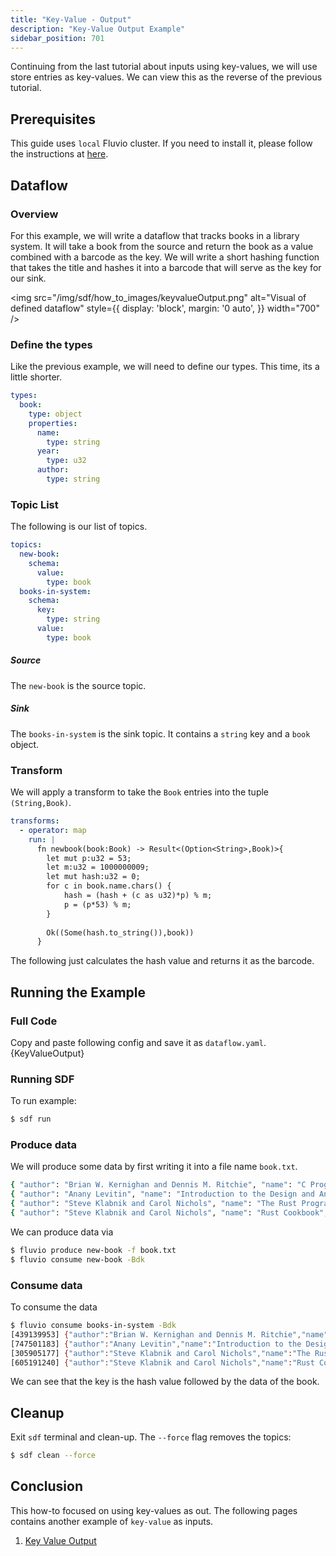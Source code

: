 ```yaml
---
title: "Key-Value - Output"
description: "Key-Value Output Example"
sidebar_position: 701
---
```



Continuing from the last tutorial about inputs using key-values, we will use store entries as key-values. We can view this as the reverse of the previous tutorial.

## Prerequisites

This guide uses `local` Fluvio cluster. If you need to install it, please follow the instructions at [here][installation].

## Dataflow

### Overview
For this example, we will write a dataflow that tracks books in a library system. It will take a book from the source and return the book as a value combined with a barcode as the key. We will write a short hashing function that takes the title and hashes it into a barcode that will serve as the key for our sink.

<img src="/img/sdf/how_to_images/keyvalueOutput.png" alt="Visual of defined dataflow"  style={{ display: 'block', margin: '0 auto', }} width="700" />

### Define the types

Like the previous example, we will need to define our types. This time, its a little shorter.

```YAML
types:
  book:
    type: object
    properties:
      name:
        type: string
      year:
        type: u32
      author:
        type: string
```

### Topic List
The following is our list of topics.
```YAML
topics:
  new-book:
    schema:
      value:
        type: book
  books-in-system:
    schema:
      key:
        type: string
      value:
        type: book
```
##### Source
The `new-book` is the source topic. 

##### Sink
The `books-in-system` is the sink topic. It contains a `string` key and a `book` object.


### Transform
We will apply a transform to take the `Book` entries into the tuple `(String,Book)`. 

```YAML
transforms:
  - operator: map
    run: |
      fn newbook(book:Book) -> Result<(Option<String>,Book)>{
        let mut p:u32 = 53; 
        let m:u32 = 1000000009;
        let mut hash:u32 = 0;
        for c in book.name.chars() {
            hash = (hash + (c as u32)*p) % m;
            p = (p*53) % m;
        }
        
        Ok((Some(hash.to_string()),book))
      }
```
The following just calculates the hash value and returns it as the barcode.

## Running the Example
### Full Code
Copy and paste following config and save it as `dataflow.yaml`.
<CodeBlock language="yaml">{KeyValueOutput}</CodeBlock>

### Running SDF
To run example:
```bash copy="cmd"
$ sdf run
```

### Produce data
We will produce some data by first writing it into a file name `book.txt`.
```bash 
{ "author": "Brian W. Kernighan and Dennis M. Ritchie", "name": "C Programming Language", "year": 1988 }
{ "author": "Anany Levitin", "name": "Introduction to the Design and Analysis of Algorithms", "year": 2001 }
{ "author": "Steve Klabnik and Carol Nichols", "name": "The Rust Programming Language", "year": 2018 }
{ "author": "Steve Klabnik and Carol Nichols", "name": "Rust Cookbook", "year": 2020 }
```

We can produce data via
```bash copy="cmd"
$ fluvio produce new-book -f book.txt
$ fluvio consume new-book -Bdk
```

### Consume data
To consume the data
```bash copy="cmd"
$ fluvio consume books-in-system -Bdk
[439139953] {"author":"Brian W. Kernighan and Dennis M. Ritchie","name":"C Programming Language","year":1988}
[747501183] {"author":"Anany Levitin","name":"Introduction to the Design and Analysis of Algorithms","year":2001}
[305905177] {"author":"Steve Klabnik and Carol Nichols","name":"The Rust Programming Language","year":2018}
[605191240] {"author":"Steve Klabnik and Carol Nichols","name":"Rust Cookbook","year":2020}
```

We can see that the key is the hash value followed by the data of the book.

## Cleanup

Exit `sdf` terminal and clean-up. The `--force` flag removes the topics:

```bash copy="cmd"
$ sdf clean --force
```


## Conclusion

This how-to focused on using key-values as out. The following pages contains another example of `key-value` as inputs.
1. [Key Value Output][key_value_output]


[installation]: /docs/fluvio/quickstart#install-fluvio
[arrow]: ../concepts/state-dataframe.mdx
[key_value_output]: https://github.com/infinyon/stateful-dataflows-examples/tree/main/primitives/key-value/output